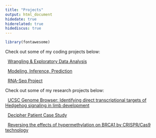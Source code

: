 ```yaml
---
title: "Projects"
output: html_document
hidedate: true
hiderelated: true
hidediscus: true
---
```

```r
library(fontawesome)
```
Check out some of my coding projects below:


<i class="fa fa-signal"></i> &nbsp; [Wrangling & Exploratory Data Analysis](/project/project1/)

<i class="fa fa-line-chart"></i> &nbsp; [Modeling, Inference, Prediction](/project/project2/)

<i class="fa fa-th" aria-hidden="true"></i> &nbsp; [RNA-Seq Project](/project/project5/)

Check out some of my research projects below:

<i class="fa fa-tasks"></i> &nbsp; [UCSC Genome Browser: Identifying direct transcriptional targets of Hedgehog signaling in limb development](/project/project3/)

<i class="fa fa-child"></i> &nbsp; [Decipher Patient Case Study](/project/project4/)

<i class="fa fa-sort-amount-desc"></i> &nbsp; [Reversing the effects of hypermethylation on BRCA1 by CRISPR/Cas9 technology](/project/project6.1/)

<!--
<i class="fa fa-pie-chart"></i> 
<i class="fa fa-tasks"></i> 
-->
